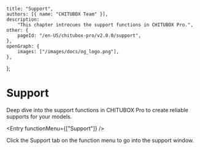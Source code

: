 
	title: "Support",
	authors: [{ name: "CHITUBOX Team" }],
	description:
		"This chapter introcues the support functions in CHITUBOX Pro.",
	other: {
		pageId: "/en-US/chitubox-pro/v2.0.0/support",
	},
	openGraph: {
		images: ["/images/docs/og_logo.png"],
	},
};

# Support

Deep dive into the support functions in CHITUBOX Pro to create reliable supports for your models.

<Entry functionMenu={["Support"]} />

Click the Support tab on the function menu to go into the support window.
